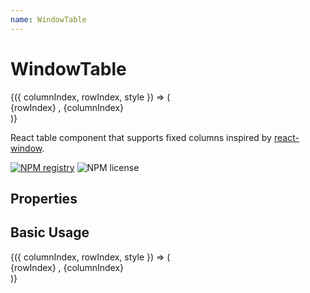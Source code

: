 ```yaml
---
name: WindowTable
---
```



# WindowTable

<div className="example">
  <WindowTable
    width={497}
    height={297}
    rowCount={500}
    rowHeight={35}
    columnCount={500}
    columnWidth={80}
    fixedLeftCount={1}
    fixedRightCount={1}
    fixedTopCount={1}
    fixedBottomCount={1} >
    {({ columnIndex, rowIndex, style }) => (
      <div className="cell" style={style}>
        {rowIndex} , {columnIndex}
      </div>
    )}
  </WindowTable>
</div>

React table component that supports fixed columns inspired by [react-window](https://github.com/bvaughn/react-window).

[![NPM registry](https://img.shields.io/npm/v/react-window-table.svg?style=for-the-badge)](https://www.npmjs.com/package/react-window-table) ![NPM license](https://img.shields.io/badge/license-mit-red.svg?style=for-the-badge)

## Properties

<PropsTable of={WindowTable} />

## Basic Usage

<Playground>
  <WindowTable
    width={497}
    height={297}
    rowCount={500}
    rowHeight={35}
    columnCount={500}
    columnWidth={80}
    fixedLeftCount={1}
    fixedRightCount={0}
    fixedTopCount={1}
    fixedBottomCount={0} >
    {({ columnIndex, rowIndex, style }) => (
      <div className="cell" style={style}>
        {rowIndex} , {columnIndex}
      </div>
    )}
  </WindowTable>
</Playground>

